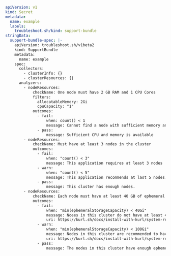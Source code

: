 ```yaml
apiVersion: v1
kind: Secret
metadata:
  name: example
  labels:
    troubleshoot.sh/kind: support-bundle
stringData: 
  support-bundle-spec: |-
    apiVersion: troubleshoot.sh/v1beta2
    kind: SupportBundle
    metadata:
      name: example
    spec:
      collectors:      
        - clusterInfo: {}
        - clusterResources: {}
      analyzers:
        - nodeResources:
            checkName: One node must have 2 GB RAM and 1 CPU Cores
            filters:
              allocatableMemory: 2Gi
              cpuCapacity: "1"
            outcomes:
              - fail:
                  when: count() < 1
                  message: Cannot find a node with sufficient memory and cpu
              - pass:
                  message: Sufficient CPU and memory is available
        - nodeResources:
            checkName: Must have at least 3 nodes in the cluster
            outcomes:
              - fail:
                  when: "count() < 3"
                  message: This application requires at least 3 nodes
              - warn:
                  when: "count() < 5"
                  message: This application recommends at last 5 nodes.
              - pass:
                  message: This cluster has enough nodes.
        - nodeResources:
            checkName: Each node must have at least 40 GB of ephemeral storage
            outcomes:
              - fail:
                  when: "min(ephemeralStorageCapacity) < 40Gi"
                  message: Noees in this cluster do not have at least 40 GB of ephemeral storage.
                  uri: https://kurl.sh/docs/install-with-kurl/system-requirements
              - warn:
                  when: "min(ephemeralStorageCapacity) < 100Gi"
                  message: Nodes in this cluster are recommended to have at least 100 GB of ephemeral storage.
                  uri: https://kurl.sh/docs/install-with-kurl/system-requirements
              - pass:
                  message: The nodes in this cluster have enough ephemeral storage.          
```